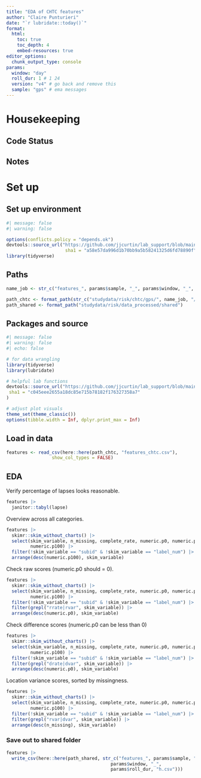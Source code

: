 ```yaml
---
title: "EDA of CHTC features"
author: "Claire Punturieri"
date: "`r lubridate::today()`"
format: 
  html:
    toc: true
    toc_depth: 4
    embed-resources: true
editor_options: 
  chunk_output_type: console
params:
  window: "day"
  roll_dur: 1 # 1 24
  version: "v4" # go back and remove this
  sample: "gps" # ema messages
---
```


# Housekeeping

## Code Status


## Notes


# Set up

## Set up environment

```r
#| message: false
#| warning: false

options(conflicts.policy = "depends.ok")
devtools::source_url("https://github.com/jjcurtin/lab_support/blob/main/format_path.R?raw=true", 
                      sha1 = "a58e57da996d1b70bb9a5b58241325d6fd78890f")
library(tidyverse)
```

## Paths

```r
name_job <- str_c("features_", params$sample, "_", params$window, "_", params$roll_dur, "h_", params$version)

path_chtc <- format_path(str_c("studydata/risk/chtc/gps/", name_job, "/output"))
path_shared <- format_path("studydata/risk/data_processed/shared")
```

## Packages and source

```r
#| message: false
#| warning: false
#| echo: false

# for data wrangling
library(tidyverse)
library(lubridate)

# helpful lab functions
devtools::source_url("https://github.com/jjcurtin/lab_support/blob/main/fun_eda.R?raw=true",
 sha1 = "c045eee2655a18dc85e715b78182f176327358a7"
)

# adjust plot visuals
theme_set(theme_classic())
options(tibble.width = Inf, dplyr.print_max = Inf)
```

## Load in data

```r
features <- read_csv(here::here(path_chtc, "features_chtc.csv"), 
                 show_col_types = FALSE)
```

## EDA

Verify percentage of lapses looks reasonable.
```r
features |> 
  janitor::tabyl(lapse)
```

Overview across all categories.
```r
features |>  
  skimr::skim_without_charts() |> 
  select(skim_variable, n_missing, complete_rate, numeric.p0, numeric.p50, 
         numeric.p100) |>
  filter(!skim_variable == "subid" & !skim_variable == "label_num") |> 
  arrange(desc(numeric.p100), skim_variable) 
```

Check raw scores (numeric.p0 should = 0).
```r
features |>  
  skimr::skim_without_charts() |> 
  select(skim_variable, n_missing, complete_rate, numeric.p0, numeric.p50, 
         numeric.p100) |>
  filter(!skim_variable == "subid" & !skim_variable == "label_num") |>
  filter(grepl("rrate|rvar", skim_variable)) |> 
  arrange(desc(numeric.p0), skim_variable)
```

Check difference scores (numeric.p0 can be less than 0)
```r
features |>  
  skimr::skim_without_charts() |> 
  select(skim_variable, n_missing, complete_rate, numeric.p0, numeric.p50, 
         numeric.p100) |>
  filter(!skim_variable == "subid" & !skim_variable == "label_num") |>
  filter(grepl("drate|dvar", skim_variable)) |> 
  arrange(desc(numeric.p0), skim_variable)
```

Location variance scores, sorted by missingness.
```r
features |>  
  skimr::skim_without_charts() |> 
  select(skim_variable, n_missing, complete_rate, numeric.p0, numeric.p50, 
         numeric.p100) |>
  filter(!skim_variable == "subid" & !skim_variable == "label_num") |>
  filter(grepl("rvar|dvar", skim_variable)) |> 
  arrange(desc(n_missing), skim_variable)
```

### Save out to shared folder
```r
features |>
  write_csv(here::here(path_shared, str_c("features_", params$sample, "_",
                                       params$window, "_",
                                       params$roll_dur, "h.csv")))
```